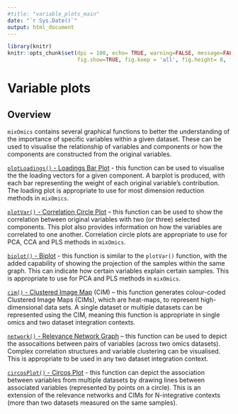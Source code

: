 ---
#title: "variable_plots_main"
date: "`r Sys.Date()`"
output: html_document
---

```{r global_options, include=FALSE}
library(knitr)
knitr::opts_chunk$set(dpi = 100, echo= TRUE, warning=FALSE, message=FALSE, #dev = 'jpeg',
                      fig.show=TRUE, fig.keep = 'all', fig.height= 8, fig.width=9)
```

# Variable plots

## Overview

`mixOmics` contains several graphical functions to better the understanding of the importance of specific variables within a given dataset. These can be used to visualise the relationship of variables and components or how the components are constructed from the original variables.

[`plotLoadings()` - Loadings Bar Plot](http://mixomics.org/graphics/sample-plot/plotloadings/) - this function can be used to visualise the the loading vectors for a given component. A barplot is produced, with each bar representing the weight of each original variable's contribution. The loading plot is appropriate to use for most dimension reduction methods in `mixOmics`.

[`plotVar()` - Correlation Circle Plot](http://mixomics.org/graphics/sample-plot/plotvar/) – this function can be used to show the correlation between original variables with two (or three) selected components. This plot also provides information on how the variables are correlated to one another. Correlation circle plots are appropriate to use for PCA, CCA and PLS methods in `mixOmics`.

[`biplot()` - Biplot](http://mixomics.org/graphics/sample-plot/biplot/) - this function is similar to the `plotVar()` function, with the added capability of showing the projection of the samples within the same graph. This can indicate how certain variables explain certain samples. This is appropriate to use for PCA and PLS methods in `mixOmics`.

[`cim()` - Clustered Image Map](http://mixomics.org/graphics/variable-plots/cim/) (CIM) – this function generates colour-coded Clustered Image Maps (CIMs), which are heat-maps, to  represent high-dimensional data sets. A single dataset or multiple datasets can be represented using the CIM, meaning this function is appropriate in single omics and two dataset integration contexts. 

[`network()` - Relevance Network Graph](http://mixomics.org/graphics/variable-plots/network/) – this function can be used to depict the assocaitions between pairs of variables (across two omics datasets). Complex correlation structures and variable clustering can be visualised. This is appropriate to be used in any two dataset integration context.

[`circosPlot()` - Circos Plot](http://mixomics.org/graphics/sample-plot/circos/) - this function can depict the association between variables from multiple datasets by drawing lines between associated variables (represented by points on a circle). This is an extension of the relevance networks and CIMs for N-integrative contexts (more than two datasets measured on the same samples). 


